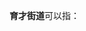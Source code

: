 '''育才街道'''可以指：
{{PRC admin/disambig|13/01/02/004/000|22/07/81/002/000|23/04/03/001/000}}
{{disambig|cat=四字乡级行政区划消歧义}}